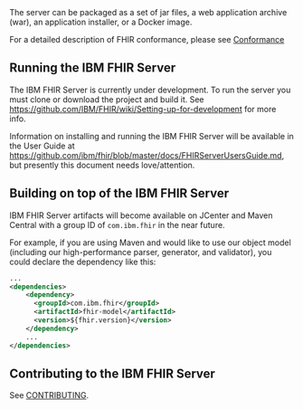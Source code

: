 

<br></br>
The server can be packaged as a set of jar files, a web application archive (war), an application installer, or a Docker image.


For a detailed description of FHIR conformance, please see [Conformance](/conformance)


## Running the IBM FHIR Server
The IBM FHIR Server is currently under development. To run the server you must clone or download the project and build it. See https://github.com/IBM/FHIR/wiki/Setting-up-for-development for more info.

Information on installing and running the IBM FHIR Server will be available in the User Guide at https://github.com/ibm/fhir/blob/master/docs/FHIRServerUsersGuide.md, but presently this document needs love/attention.

## Building on top of the IBM FHIR Server
IBM FHIR Server artifacts will become available on JCenter and Maven Central with a group ID of `com.ibm.fhir` in the near future.

For example, if you are using Maven and would like to use our object model (including our high-performance parser, generator, and validator), you could declare the dependency like this:

``` xml
...
<dependencies>
    <dependency>
      <groupId>com.ibm.fhir</groupId>
      <artifactId>fhir-model</artifactId>
      <version>${fhir.version}</version>
    </dependency>
    ...
</dependencies>
```

## Contributing to the IBM FHIR Server
See [CONTRIBUTING](/contributing).